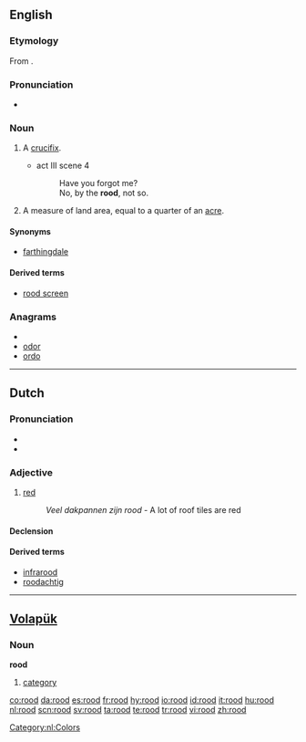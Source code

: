 ==English==

===Etymology===
From {{etyl|ang}} {{term|rod|rōd|lang=ang}}.

===Pronunciation===
* {{IPA|/ru:d/}}

===Noun===
{{en-noun}}

# {{archaic}} A [[crucifix]].
#* {{RQ:Shakespeare Hamlet}} act III scene 4
#*: Have you forgot me?
#*: No, by the '''rood''', not so.
# A measure of land area, equal to a quarter of an [[acre]].

====Synonyms====
* {{sense|quarter of an acre}} [[farthingdale]]

====Derived terms====
* [[rood screen]]

===Anagrams===
* {{alphagram|[[door#English|door]]}} 
* [[odor#English|odor]]
* [[ordo#English|ordo]]

----

==Dutch==
{{wikipedia|lang=nl}}

===Pronunciation===
* {{audio|Nl-rood.ogg|audio}}
* {{IPA|/rot/|lang=nl}}

===Adjective===
{{nl-adj|roder}}

# [[red]]
#: ''Veel dakpannen zijn rood'' - A lot of roof tiles are red

====Declension====
{{nl-decl-adj|rode}}

====Derived terms====
* [[infrarood]]
* [[roodachtig]]

[[Category:nl:Colors]]

----

==[[Volapük]]==

===Noun===
'''rood'''

# [[category]]

[[co:rood]]
[[da:rood]]
[[es:rood]]
[[fr:rood]]
[[hy:rood]]
[[io:rood]]
[[id:rood]]
[[it:rood]]
[[hu:rood]]
[[nl:rood]]
[[scn:rood]]
[[sv:rood]]
[[ta:rood]]
[[te:rood]]
[[tr:rood]]
[[vi:rood]]
[[zh:rood]]